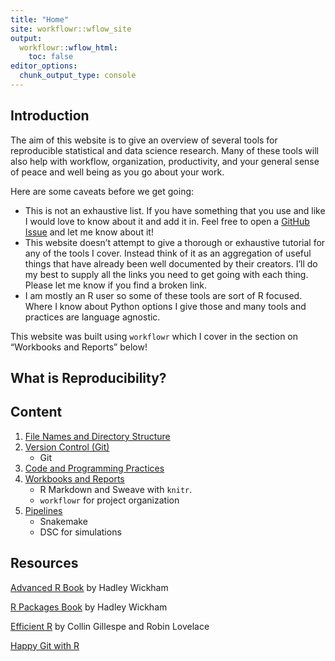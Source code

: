 ```yaml
---
title: "Home"
site: workflowr::wflow_site
output:
  workflowr::wflow_html:
    toc: false
editor_options:
  chunk_output_type: console
---
```


## Introduction

The aim of this website is to give an overview of several tools for reproducible statistical and data science research. Many of these tools will also help with workflow, organization, productivity, and your general sense of peace and well being as you go about your work. 

Here are some caveats before we get going: 

+ This is not an exhaustive list. If you have something that you use and like I would love to know about it and add it in. Feel free to open a [GitHub Issue]() and let me know about it!
+ This website doesn't attempt to give a thorough or exhaustive tutorial for any of the tools I cover. Instead think of it as an aggregation of useful things that have already been well documented by their creators. I'll do my best to supply all the links you need to get going with each thing. Please let me know if you find a broken link.
+ I am mostly an R user so some of these tools are sort of R focused. Where I know about Python options I give those and many tools and practices are language agnostic.

This website was built using `workflowr` which I cover in the section on "Workbooks and Reports" below!

## What is Reproducibility?


## Content

1. [File Names and Directory Structure](file_org.html)
1. [Version Control (Git)](version_control.html)
    + Git
1. [Code and Programming Practices](programming.html)
1. [Workbooks and Reports](workbooks.html)
    + R Markdown and Sweave with `knitr`.
    + `workflowr` for project organization
1. [Pipelines](pipelines.html)
    + Snakemake
    + DSC for simulations


## Resources

[Advanced R Book](http://adv-r.had.co.nz/) by Hadley Wickham

[R Packages Book](https://r-pkgs.org/) by Hadley Wickham

[Efficient R](https://csgillespie.github.io/efficientR) by Collin Gillespe and Robin Lovelace

[Happy Git with R](https://happygitwithr.com/)
